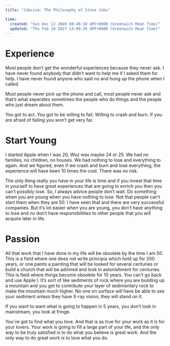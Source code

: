 ```yaml
---
title: "Jobsism: The Philosophy of Steve Jobs"

time:
  created: "Sun Dec 12 2049 08:46:18 GMT+0000 (Greenwich Mean Time)"
  updated: "Thu Feb 18 2027 14:09:36 GMT+0000 (Greenwich Mean Time)"
---
```


# Experience

Most people don’t get the wonderful experiences because they never ask. I have never found anybody that didn’t want to help me if I asked them for help. I have never found anyone who said no and hung up the phone when I called.

Most people never pick up the phone and call, most people never ask and that’s what seperates sometimes the people who do things and the people who just dream about them.

You got to act. You got to be willing to fail. Willing to crash and burn. If you are afraid of failing you won’t get very far.

# Start Young

I started Apple when I was 20, Woz was maybe 24 or 25. We had no families, no children, no houses. We had nothing to lose and everything to again. And we figured, even if we crash and burn and lose everything, the experience will have been 10 times the cost. There was no risk.

The only thing really you have in your life is time and if you invest that time in yourself to have great experiences that are going to enrich you then you can’t possibly lose. So, I always advice people don’t wait. Do something when you are young when you have nothing to lose. Not that people can’t start them when they are 50. I have seen that and there are very successful companies. But it’s lot easier when you are young, you don’t have anything to lose and no don’t have responsibilities to other people that you will acquire later in life.

# Passion

All that work that I have done in my life will be obsolete by the time I am 50. This is a field where one does not write principia which hold up for 200 years, or one paints a painting that will be looked for several centuries or build a church that will be admired and look in astonishment for centuries. This is field where things become obsolete for 10 years. You can’t go back and use Apple I. It’s sort of like sediments of rock where you are building up a mountain and you get to contribute your layer of sedimentary rock to make the mountain much higher. No one on surface will have be able to see your sediment unless they have X-ray vision, they will stand on it.

If you want to want what is going to happen in 5 years, you don’t look in mainstream, you look at fringe.

You’ve got to find what you love. And that is as true for your work as it is for your lovers. Your work is going to fill a large part of your life, and the only way to be truly satisfied is to do what you believe is great work. And the only way to do great work is to love what you do.
